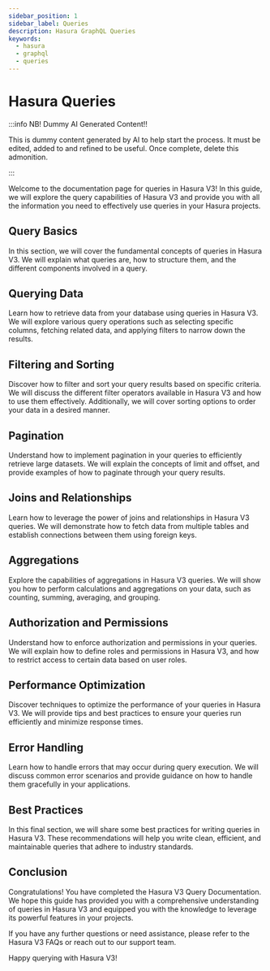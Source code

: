 ```yaml
---
sidebar_position: 1
sidebar_label: Queries
description: Hasura GraphQL Queries
keywords:
  - hasura
  - graphql
  - queries
---
```


# Hasura Queries

:::info NB! Dummy AI Generated Content!!

This is dummy content generated by AI to help start the process. It must be edited, added to and refined to be useful.
Once complete, delete this admonition.

:::

Welcome to the documentation page for queries in Hasura V3! In this guide, we will explore the query capabilities of
Hasura V3 and provide you with all the information you need to effectively use queries in your Hasura projects.

## Query Basics
In this section, we will cover the fundamental concepts of queries in Hasura V3. We will explain what queries are, how
to structure them, and the different components involved in a query.

## Querying Data

Learn how to retrieve data from your database using queries in Hasura V3. We will explore various
query operations such as selecting specific columns, fetching related data, and applying filters to narrow down the results.

## Filtering and Sorting
Discover how to filter and sort your query results based on specific criteria. We will
discuss the different filter operators available in Hasura V3 and how to use them effectively. Additionally, we will
cover sorting options to order your data in a desired manner.

## Pagination
Understand how to implement pagination in your queries to efficiently retrieve large datasets. We will
explain the concepts of limit and offset, and provide examples of how to paginate through your query results.

## Joins and Relationships
Learn how to leverage the power of joins and relationships in Hasura V3 queries. We will
demonstrate how to fetch data from multiple tables and establish connections between them using foreign keys.

## Aggregations
Explore the capabilities of aggregations in Hasura V3 queries. We will show you how to perform
calculations and aggregations on your data, such as counting, summing, averaging, and grouping.

## Authorization and Permissions
Understand how to enforce authorization and permissions in your queries. We will
explain how to define roles and permissions in Hasura V3, and how to restrict access to certain data based on user roles.

## Performance Optimization
Discover techniques to optimize the performance of your queries in Hasura V3. We will
provide tips and best practices to ensure your queries run efficiently and minimize response times.

## Error Handling
Learn how to handle errors that may occur during query execution. We will discuss common error
scenarios and provide guidance on how to handle them gracefully in your applications.

## Best Practices
In this final section, we will share some best practices for writing queries in Hasura V3. These
recommendations will help you write clean, efficient, and maintainable queries that adhere to industry standards.

## Conclusion
Congratulations! You have completed the Hasura V3 Query Documentation. We hope this guide has provided
you with a comprehensive understanding of queries in Hasura V3 and equipped you with the knowledge to leverage its powerful features in your projects.

If you have any further questions or need assistance, please refer to the Hasura V3 FAQs or reach out to our support team.

Happy querying with Hasura V3!